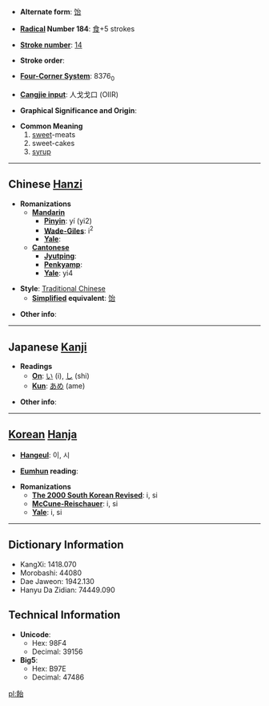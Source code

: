 * '''Alternate form''': [[饴]]

* '''[[Wiktionary:Chinese radical index| Radical]] Number 184''': [[Wiktionary:Chinese radical index 食|食]]+5 strokes

* '''[[Wiktionary:Chinese total strokes index|Stroke number]]''': [[Wiktionary:Chinese total strokes index 14|14]]

* '''Stroke order''': 

* '''[[Wiktionary:Chinese four corner index|Four-Corner System]]''': 8376<sub>0</sub>

* '''[[Wiktionary:Chinese Cangjie index|Cangjie input]]''': 人戈戈口 (OIIR)

* '''Graphical Significance and Origin''': 

* '''Common Meaning'''
*# [[sweet]]-meats
*# sweet-cakes
*# [[syrup]]


----

== Chinese [[Hanzi]] ==

* '''Romanizations'''
** '''[[Mandarin]]'''
*** '''[[Pinyin]]''': yí (yi2)
*** '''[[Wade-Giles]]''': i<sup>2</sup>
*** '''[[Yale]]''': 
** '''[[Cantonese]]'''
*** '''[[Jyutping]]''':
*** '''[[Penkyamp]]''': 
*** '''[[Yale]]''': yi4

* '''Style''': [[Traditional Chinese]] 
** '''[[Simplified Chinese|Simplified]] equivalent''': [[饴]]

* '''Other info''': 

----

== Japanese [[Kanji]] ==

* '''Readings'''
** '''[[On]]''': [[い]] (i), [[し]] (shi)
** '''[[Kun]]''': [[あめ]] (ame)

* '''Other info''':  

----

== [[Korean]] [[Hanja]] ==

* '''[[Hangeul]]''': 이, 시

* '''[[Eumhun]] reading''': 

* '''Romanizations'''
** '''[[The 2000 South Korean Revised Romanization|The 2000 South Korean Revised]]''': i, si
** '''[[McCune-Reischauer]]''': i, si
** '''[[Yale]]''': i, si

----

== Dictionary Information ==

* KangXi: 1418.070
* Morobashi: 44080
* Dae Jaweon: 1942.130
* Hanyu Da Zidian: 74449.090

== Technical Information ==

* '''Unicode''':
** Hex: 98F4
** Decimal: 39156
* '''Big5''':
** Hex: B97E
** Decimal: 47486

[[pl:飴]]